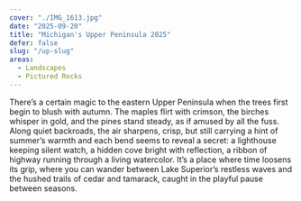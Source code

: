 ```yaml
---
cover: "./IMG_1613.jpg"
date: "2025-09-20"
title: "Michigan's Upper Peninsula 2025"
defer: false
slug: "/up-slug"
areas:
  - Landscapes
  - Pictured Rocks
---
```


There’s a certain magic to the eastern Upper Peninsula when the trees first begin to blush with autumn. The maples flirt with crimson, the birches whisper in gold, and the pines stand steady, as if amused by all the fuss. Along quiet backroads, the air sharpens, crisp, but still carrying a hint of summer’s warmth and each bend seems to reveal a secret: a lighthouse keeping silent watch, a hidden cove bright with reflection, a ribbon of highway running through a living watercolor. It’s a place where time loosens its grip, where you can wander between Lake Superior’s restless waves and the hushed trails of cedar and tamarack, caught in the playful pause between seasons.

